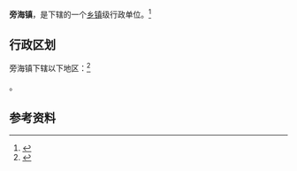 {{中国乡级行政区
|景观照片文件名 = 201908 Chong'an River in Panghai, Kaili.jpg
|景观照片描述 = [[重安江|重安江]]
|汉语拼音 = 
|其他语言 = 
|其他语言名称 = 
|旧称 = 
|地名出处 = 
|位置图文件名 = 
|位置图描述 = 
|自定义图片= 
|建置时间 = 
|政府驻地 = 
|毗邻 = 
|总面积 = 
|总人口 = 
|总人口年份 = 
|户籍人口 = 
|户籍人口年份 = 
|常住人口 = 
|常住人口年份 = 
|人口密度 = 
|GDP = 
|GDP年份 = 
|邮政编码 = 
|电话区号 = 855
|官方网站 = 
|网站名称 = 
|52/26/01/103/000}}

'''旁海镇'''，是{{PRC admin/fullname|52/26/01/103/000|3}}下辖的一个[[乡镇|乡镇]]级行政单位。<ref>{{PRC admin/ref sgc|{{PRC admin/parent|52/26/01/103/000}}}}</ref>

== 行政区划 ==

旁海镇下辖以下地区：<ref>{{PRC admin/ref sgc|52/26/01/103/000}}</ref>

{{PRC admin/children|52/26/01/103/000}}。

== 参考资料 ==

{{reflist}}

{{行政区划小作品}}
{{PRC admin/navcat|52/26/01/103/000}}